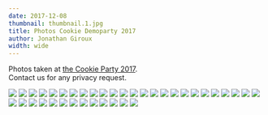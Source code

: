 ```yaml
---
date: 2017-12-08
thumbnail: thumbnail.1.jpg
title: Photos Cookie Demoparty 2017
author: Jonathan Giroux
width: wide
---
```



Photos taken at [the Cookie Party 2017](/events/2017-12-08-cookie-demoparty/).  
Contact us for any privacy request.

<Grid columns={2} gutterSize={GutterSize.Narrow}>
<Cell><img src="photos/0.jpg"/></Cell>
<Cell><img src="photos/2.jpg"/></Cell>
<Cell><img src="photos/7.jpg"/></Cell>
<Cell><img src="photos/8.jpg"/></Cell>
<Cell><img src="photos/3.jpg"/></Cell>
<Cell><img src="photos/4.jpg"/></Cell>
<Cell><img src="photos/5.jpg"/></Cell>
<Cell><img src="photos/6.jpg"/></Cell>
<Cell><img src="photos/9.jpg"/></Cell>
<Cell><img src="photos/10.jpg"/></Cell>
<Cell><img src="photos/11.jpg"/></Cell>
<Cell><img src="photos/12.jpg"/></Cell>
<Cell><img src="photos/13.jpg"/></Cell>
<Cell><img src="photos/15.jpg"/></Cell>
<Cell><img src="photos/55.jpg"/></Cell>
<Cell><img src="photos/16.jpg"/></Cell>
<Cell><img src="photos/17.jpg"/></Cell>
<Cell><img src="photos/20.jpg"/></Cell>
<Cell><img src="photos/19.jpg"/></Cell>
<Cell><img src="photos/1.jpg"/></Cell>
<Cell><img src="photos/26.jpg"/></Cell>
<Cell><img src="photos/22.jpg"/></Cell>
<Cell><img src="photos/25.jpg"/></Cell>
<Cell><img src="photos/27.jpg"/></Cell>
<Cell><img src="photos/31.jpg"/></Cell>
<Cell><img src="photos/35.jpg"/></Cell>
<Cell><img src="photos/32.jpg"/></Cell>
<Cell><img src="photos/34.jpg"/></Cell>
<Cell><img src="photos/42.jpg"/></Cell>
<Cell><img src="photos/43.jpg"/></Cell>
<Cell><img src="photos/45.jpg"/></Cell>
<Cell><img src="photos/47.jpg"/></Cell>
<Cell><img src="photos/48.jpg"/></Cell>
<Cell><img src="photos/50.jpg"/></Cell>
<Cell><img src="photos/39.jpg"/></Cell>
<Cell><img src="photos/40.jpg"/></Cell>
<Cell><img src="photos/49.jpg"/></Cell>
<Cell><img src="photos/52.jpg"/></Cell>
</Grid>